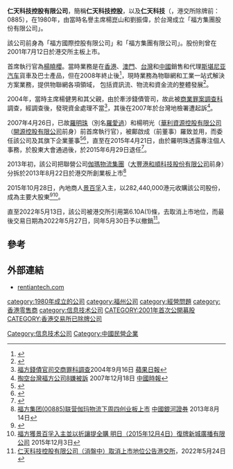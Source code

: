 '''仁天科技控股有限公司'''，簡稱'''仁天科技控股'''，以及'''仁天科技'''（'''{{lang-en|Rentian Technology Holdings Limited}}'''，港交所除牌前：0885），在1980年，由當時名譽主席楊崑山和劉振偉，於台灣成立「福方集團股份有限公司」。

該公司前身為「福方國際控股有限公司」和「福方集團有限公司」。股份則曾在2001年7月12日於港交所主板上市。

首席執行官為[[楊曉櫻|楊曉櫻]]。當時業務是在[[香港|香港]]、[[澳門|澳門]]、[[台灣|台灣]]和[[中國|中國]]銷售和代理[[斯堪尼亚汽车|斯堪尼亚汽车]]貨車及巴士產品，但在2008年終止後<ref>{{Cite web |url=http://paper.wenweipo.com/2008/06/27/000806270003.htm |title=車情報站：瑞典SCANIA在港設公司推展業務文匯報2008-06-27 |accessdate=2016-05-29 |archive-date=2018-09-29 |archive-url=https://web.archive.org/web/20180929074536/http://paper.wenweipo.com/2008/06/27/000806270003.htm |dead-url=no }}</ref>，現時業務為物聯網和工業一站式解決方案業務，提供物聯網各項領域， 包括資訊流、物流和資金流的整體發展<ref>{{Cite web |url=http://www.rentiantech.com/about.php?id=10 |title=仁天科技控股有限公司簡介 |access-date=2016-05-29 |archive-url=https://web.archive.org/web/20160527223803/http://www.rentiantech.com/about.php?id=10 |archive-date=2016-05-27 |dead-url=yes }}</ref>。

2004年，當時主席楊健男和其父親，由於牽涉錢債管司，故此被[[商業罪案調查科|商業罪案調查科]]調查，經調查後，發現資金處理不當<ref>[http://hk.apple.nextmedia.com/financeestate/art/20040916/4311170 福方錢債官司交商罪科調查]2004年9月16日 [[蘋果日報|蘋果日報]]</ref>，其後在2007年於台灣地檢署遭起訴<ref>[http://city.udn.com/54543/2576790 掏空台灣福方公司8嫌被訴] {{Wayback|url=http://city.udn.com/54543/2576790 |date=20190603143139 }}2007年12月18日 [[中國時報|中國時報]]</ref>。

2007年4月26日，已故[[羅明珠|羅明珠]]（別名[[羅愛過|羅愛過]]）和楊明光（[[華利資源控股有限公司|華利資源控股有限公司]]（[[開源控股有限公司|開源控股有限公司]]前身）前首席執行官），被鄺啟成（前董事）羅致並用，而委任該公司及其旗下企業董事<ref>{{Cite web |url=http://www.hkexnews.hk/listedco/listconews/SEHK/2007/0426/LTN20070426315_C.pdf |title=福方國際控股有限公司委任董事通告 |accessdate=2016-05-29 |archive-date=2018-09-29 |archive-url=https://web.archive.org/web/20180929114221/http://www.hkexnews.hk/listedco/listconews/SEHK/2007/0426/LTN20070426315_C.pdf |dead-url=no }}</ref><ref>{{cite news|title=【衣食無憂】羅明珠貝沙灣寓所 由鄺啟成以公司名義持有|url=http://hk.apple.nextmedia.com/enews/realtime/20160527/55155125|accessdate=2016-05-28|newspaper=《[[蘋果日報_(香港)|蘋果日報 (香港)]]》|date=2016-05-27|archive-date=2017-03-05|archive-url=https://web.archive.org/web/20170305010935/http://hk.apple.nextmedia.com/enews/realtime/20160527/55155125|dead-url=no}}</ref>，直至在2015年4月21日，由於羅明珠透露專注個人事務，於股東大會通過後，於2015年6月29日退任<ref>{{Cite web |url=http://www.hkexnews.hk/listedco/listconews/SEHK/2015/0630/LTN20150630240_C.pdf |title=於二零一五年六月二十九日舉行之 股東週年大會之投票表決結果 及 董事退任通告 |accessdate=2016-05-29 |archive-date=2018-09-29 |archive-url=https://web.archive.org/web/20180929114234/http://www.hkexnews.hk/listedco/listconews/SEHK/2015/0630/LTN20150630240_C.pdf |dead-url=no }}</ref>。

2013年初，該公司把聯營公司[[伽瑪物流集團|伽瑪物流集團]]（[[大豐港和順科技股份有限公司|大豐港和順科技股份有限公司]]前身）分拆於2013年8月22日於港交所創業板上市<ref>[http://www.chinastock.com.cn/yhwz_about.do?docId=3633241&methodCall=getDetailInfo 福方集团(00885)联营伽玛物流下周四创业板上市] {{Wayback|url=http://www.chinastock.com.cn/yhwz_about.do?docId=3633241&methodCall=getDetailInfo |date=20190616013053 }}[[中國銀河證券|中國銀河證券]] 2013年8月14日</ref>

2015年10月28日，內地商人[[景百孚|景百孚]]入主，以282,440,000港元收購該公司股份，成為主要大股東<ref>{{Cite web |url=http://www.hkexnews.hk/listedco/listconews/SEHK/2015/1110/LTN20151110166_C.pdf |title=完成根據一般授權配售新股份通告 |accessdate=2016-05-29 |archive-date=2019-06-26 |archive-url=https://web.archive.org/web/20190626091854/https://www1.hkexnews.hk/listedco/listconews/sehk/2015/1110/ltn20151110166_c.pdf |dead-url=no }}</ref><ref>[http://www.cyberctm.com/newsNote.php?nid=470049#.V0o_8dJ95kg 福方獲景百孚入主並以折讓提全購 明日（2015年12月4日）復牌]{{Dead link|date=2018年8月 |bot=InternetArchiveBot |fix-attempted=yes }}[[新城廣播有限公司|新城廣播有限公司]] 2015年12月3日</ref>。

直至2022年5月13日，該公司被港交所引用第6.10A(1)條，去取消上市地位，而最後交易日期為2022年5月27日，同年5月30日予以撤銷<REF>[https://www1.hkexnews.hk/listedco/listconews/sehk/2022/0524/2022052400184_c.pdf 仁天科技控股有限公司（消盤中）取消上市地位公告][[港交所|港交所]]，2022年5月24日</REF>。

==參考==
{{reflist}}

==外部連結==
*[http://www.rentiantech.com/ rentiantech.com] {{Wayback|url=http://www.rentiantech.com/ |date=20200809122514 }}

[[category:1980年成立的公司|category:1980年成立的公司]]
[[category:福州公司|category:福州公司]]
[[category:經營問題|category:經營問題]]
[[Category:信息技术公司|Category:信息技术公司]]
[[category:香港零售商|category:香港零售商]]
[[category:信息技术公司|category:信息技术公司]]
[[Category:中國民營企業|Category:中國民營企業]]
[[CATEGORY:2001年首次公開募股|CATEGORY:2001年首次公開募股]]
[[CATEGORY:香港交易所已除牌公司|CATEGORY:香港交易所已除牌公司]]